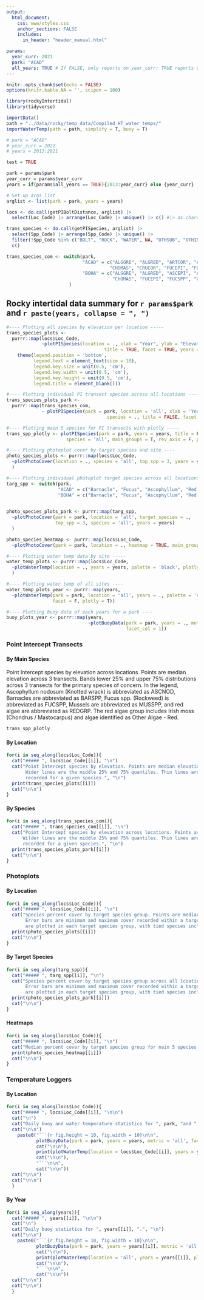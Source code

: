 ```yaml
---
output:
  html_document:
    css: www/styles.css
    anchor_sections: FALSE
    includes:
      in_header: "header_manual.html"

params:
  year_curr: 2021
  park: "ACAD"
  all_years: TRUE # If FALSE, only reports on year_curr; TRUE reports on all years
---
```


```r
knitr::opts_chunk$set(echo = FALSE)
options(knitr.kable.NA = '', scipen = 100)
```

```r
library(rockyIntertidal)
library(tidyverse)
```

```r
importData()
path = "../data/rocky/temp_data/Compiled_HT_water_temps/"
importWaterTemp(path = path, simplify = T, buoy = T)
```

```r
# park = "ACAD"
# year_curr = 2021
# years = 2013:2021

test = TRUE

park = params$park
year_curr = params$year_curr
years = if(params$all_years == TRUE){2013:year_curr} else {year_curr}

# Set up args list
arglist <- list(park = park, years = years)

locs <- do.call(getPIBoltDistance, arglist) |>
  select(Loc_Code) |> arrange(Loc_Code) |> unique() |> c() #|> as.character()

trans_species <- do.call(getPISpecies, arglist) |> 
  select(Spp_Code) |> arrange(Spp_Code) |> unique() |> 
  filter(!Spp_Code %in% c("BOLT", "ROCK", "WATER", NA, "OTHSUB", "OTHINV", "UNIDEN")) |> 
  c()

trans_species_com <- switch(park, 
                            "ACAD" = c("ALGGRE", "ALGRED", "ARTCOR", "ASCEPI", "ASCNOD", "BARSPP", 
                                      "CHOMAS", "CRUCOR", "FUCEPI", "FUCSPP", "MUSSPP", "ULVLAC"),
                            "BOHA" = c("ALGGRE", "ALGRED", "ASCEPI", "ASCNOD", "BARSPP", 
                                       "CHOMAS", "FUCEPI", "FUCSPP", "ULVLAC")
                       )

```

Rocky intertidal data summary for `r params$park` and `r paste(years, collapse = ", ")` {.tabset .tabset-pills}
---

```r
#---- Plotting all species by elevation per location -----
trans_species_plots <- 
  purrr::map(locs$Loc_Code,
             ~plotPISpecies(location = ., xlab = "Year", ylab = "Elevation MLLW (m)", species = 'all',
                                    title = TRUE, facet = TRUE, years = years, rev_axis = F) +
    theme(legend.position = 'bottom',
          legend.text = element_text(size = 10),
          legend.key.size = unit(0.5, 'cm'),
          legend.key.width = unit(0.5, 'cm'),
          legend.key.height = unit(0.5, 'cm'),
          legend.title = element_blank()))
```
```r
#---- Plotting individual PI transect species across all locations -----
trans_species_plots_park <- 
  purrr::map(trans_species_com, 
             ~ plotPISpecies(park = park, location = 'all', xlab = 'Year', ylab = "Elevation MLLW (m)",
                                     species = ., title = FALSE, facet = TRUE, years = years, rev_axis = F))
```
```r
#---- Plotting main 5 species for PI transects with plotly -----
trans_spp_plotly <- plotPISpecies(park = park, years = years, title = F, xlab = NULL, #facet = F,
                      species = 'all', main_groups = T, rev_axis = F, plotly = T, ribbon = T)
```
```r
#---- Plotting photoplot cover by target species and site ----
photo_species_plots <- purrr::map(locs$Loc_Code,
  ~plotPhotoCover(location = ., species = 'all', top_spp = 3, years = years)                                
  )
```
```r
#---- Plotting individual photoplot target species across all locations
targ_spp <- switch(park, 
                   "ACAD" = c("Barnacle", "Fucus", "Ascophyllum", "Red Algae", "Mussel"),
                   "BOHA" = c("Barnacle", "Fucus", "Ascophyllum", "Red Algae"))
                   
```
```r
photo_species_plots_park <- purrr::map(targ_spp,
  ~plotPhotoCover(park = park, location = 'all', target_species = ., 
                  top_spp = 3, species = 'all', years = years)                                
  )

```
```r
photo_species_heatmap <- purrr::map(locs$Loc_Code,
  ~plotPhotoCover(park = park, location = ., heatmap = TRUE, main_groups = T, years = years))

```
```r
#---- Plotting water temp data by site -----
water_temp_plots <- purrr::map(locs$Loc_Code,
  ~plotWaterTemp(location = ., years = years, palette = 'black', plotly = T)
  )
```
```r
#---- Plotting water temp of all sites ----
water_temp_plots_year <- purrr::map(years,
  ~plotWaterTemp(park = park, location = 'all', years = ., palette = 'viridis',
                 facet = F, plotly = T))
```

```r
#---- Plotting buoy data of each years for a park ----
buoy_plots_year <- purrr::map(years, 
                              ~plotBuoyData(park = park, years = ., metric = 'all',
                                            facet_col = 1))
```


### Point Intercept Transects {.tabset}

#### By Main Species {.tabset}
Point Intercept species by elevation across locations. Points are median elevation across 3 transects. 
Bands lower 25% and upper 75% distributions across 3 transects for the primary species of concern. In the legend, Ascophyllum nodosum (Knotted wrack) is abbreviated as ASCNOD, Barnacles are abbreviated as BARSPP, Fucus spp. (Rockweed) is abbreviated as FUCSPP, Mussels are abbreviated as MUSSPP, and red algae are abbreviated as REDGRP. The red algae group includes Irish moss (Chondrus / Mastocarpus) and algae identified as Other Algae - Red. 
```r
trans_spp_plotly
```

#### By Location {.tabset}
```r
for(i in seq_along(locs$Loc_Code)){
  cat("##### ", locs$Loc_Code[[i]], "\n")
  cat("Point Intercept species by elevation. Points are median elevation across 3 transects. 
       Wider lines are the middle 25% and 75% quantiles. Thin lines are minimum and maximum elevations 
       recorded for a given species.", "\n")
  print(trans_species_plots[[i]])
  cat("\n\n") 
}
```

#### By Species {.tabset}
```r
for(i in seq_along(trans_species_com)){
  cat("##### ", trans_species_com[[i]], "\n")
  cat("Point Intercept species by elevation across locations. Points are median elevation across 3 transects.
      Wilder lines are the middle 25% and 75% quantiles. Thin lines are minimum and maximum elevations
      recorded for a given species.", "\n")
  print(trans_species_plots_park[[i]])
  cat("\n\n")
}
```

### Photoplots {.tabset}

#### By Location {.tabset}
```r
for(i in seq_along(locs$Loc_Code)){
  cat("##### ", locs$Loc_Code[[i]], "\n")
  cat("Species percent cover by target species group. Points are median cover across photoplots. 
       Error bars are minimum and maximum cover recorded within a target species. Only top 3 species
       are plotted in each target species group, with tied species included.", "\n")
  print(photo_species_plots[[i]])
  cat("\n\n") 
}
```

#### By Target Species {.tabset}
```r
for(i in seq_along(targ_spp)){
  cat("##### ", targ_spp[[i]], "\n")
  cat("Species percent cover by target species group across all lcoations. Points are median cover across photoplots. 
       Error bars are minimum and maximum cover recorded within a target species. Only top 3 species
       are plotted in each target species group, with tied species included.", "\n")
  print(photo_species_plots_park[[i]])
  cat("\n\n") 
}
```

#### Heatmaps {.tabset}
```r
for(i in seq_along(locs$Loc_Code)){
  cat("##### ", locs$Loc_Code[[i]], "\n")
  cat("Median percent cover by target species group for main 5 species per photoplot target species. ", "\n")
  print(photo_species_heatmap[[i]])
  cat("\n\n") 
}
```


### Temperature Loggers {.tabset}
#### By Location {.tabset}
```r
for(i in seq_along(locs$Loc_Code)){
  cat("##### ", locs$Loc_Code[[i]], "\n\n")
  cat("\n")
  cat("Daily buoy and water temperature statistics for ", park, "and ", locs$Loc_Code[[i]], ".", "\n")
  cat("\n\n") 
    paste0("```{r fig.height = 10, fig.width = 10}\n\n",
           plotBuoyData(park = park, years = years, metric = 'all', facet_col = 1),
           cat("\n\n"),
           print(plotWaterTemp(location = locs$Loc_Code[[i]], years = years, palette = 'black', plotly = F)),
           cat("\n\n"),
           "```\n\n",
           cat("\n\n"))
  cat("\n\n")
  cat("\n\n")
  }
```

#### By Year {.tabset}
```r
for(i in seq_along(years)){
  cat("##### ", years[[i]], "\n\n")
  cat("\n")
  cat("Daily buoy statistics for ", years[[i]], ".", "\n")
  cat("\n\n") 
    paste0("```{r fig.height = 10, fig.width = 10}\n\n",
           plotBuoyData(park = park, years = years[[i]], metric = 'all', facet_col = 1),
           cat("\n\n"),
           print(plotWaterTemp(location = 'all', years = years[[i]], plotly = F)),
           cat("\n\n"),
           "```\n\n",
           cat("\n\n"))
  cat("\n\n")
  cat("\n\n")
  }

```
